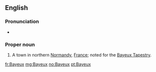 ==English==
{{wikipedia}}

===Pronunciation===
* {{a|FR}} {{IPA|/bajɶ/}}

===Proper noun===
{{en-proper noun}}

# A town in northern [[Normandy]], [[France]]; noted for the [[Bayeux Tapestry]].

[[fr:Bayeux]]
[[mg:Bayeux]]
[[no:Bayeux]]
[[pt:Bayeux]]